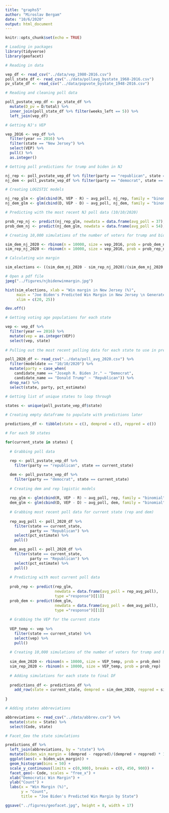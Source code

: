 ```yaml
---
title: "graphs5"
author: "Miroslav Bergam"
date: "10/6/2020"
output: html_document
---
```


```r
knitr::opts_chunk$set(echo = TRUE)

# Loading in packages
library(tidyverse)
library(geofacet)

```

```r

# Reading in data

vep_df <- read_csv("../data/vep_1980-2016.csv")
poll_state_df <- read_csv("../data/pollavg_bystate_1968-2016.csv")
pv_state_df <- read_csv("../data/popvote_bystate_1948-2016.csv")

```

```r

# Reading and cleaning poll data

poll_pvstate_vep_df <- pv_state_df %>%
  mutate(D_pv = D/total) %>%
  inner_join(poll_state_df %>% filter(weeks_left == 5)) %>%
  left_join(vep_df)

# Getting NJ's VEP

vep_2016 <- vep_df %>%
  filter(year == 2016) %>%
  filter(state == "New Jersey") %>%
  select(VEP) %>%
  pull() %>%
  as.integer()

# Getting poll predictions for trump and biden in NJ

nj_rep <- poll_pvstate_vep_df %>% filter(party == "republican", state == "New Jersey")
nj_dem <- poll_pvstate_vep_df %>% filter(party == "democrat", state == "New Jersey")

# Creating LOGISTIC models

nj_rep_glm <- glm(cbind(R, VEP - R) ~ avg_poll, nj_rep, family = "binomial")
nj_dem_glm <- glm(cbind(D, VEP - D) ~ avg_poll, nj_dem, family = "binomial")

# Predicting with the most recent NJ poll data (10/10/2020)

prob_rep_nj <- predict(nj_rep_glm, newdata = data.frame(avg_poll = 37), type ="response")[[1]]
prob_dem_nj <- predict(nj_dem_glm, newdata = data.frame(avg_poll = 54), type ="response")[[1]]

# Creating 10,000 simulations of the number of voters for trump and biden in NJ 

sim_dem_nj_2020 <- rbinom(n = 10000, size = vep_2016, prob = prob_dem_nj)
sim_rep_nj_2020 <- rbinom(n = 10000, size = vep_2016, prob = prob_rep_nj)

# Calculating win margin

sim_elections <- ((sim_dem_nj_2020 - sim_rep_nj_2020)/(sim_dem_nj_2020 + sim_rep_nj_2020) * 100)

# Open a pdf file
jpeg("../figures/njbidenwinmargin.jpg") 

hist(sim_elections, xlab = "Win margin in New Jersey (%)",
     main = "Joe Biden's Predicted Win Margin in New Jersey \n Generated from 10,000 Simulations",
     xlim = c(20, 25))

dev.off()


```

```r


# Getting voting age populations for each state

vep <- vep_df %>%
  filter(year == 2016) %>%
  mutate(vep = as.integer(VEP))
  select(vep, state)
  
# Pulling out the most recent polling data for each state to use in predictions

poll_2020_df <- read_csv("../data/poll_avg_2020.csv") %>%
  filter(modeldate == "10/10/2020") %>%
  mutate(party = case_when(
    candidate_name == "Joseph R. Biden Jr." ~ "Democrat",
    candidate_name == "Donald Trump" ~ "Republican")) %>%
  drop_na() %>%
  select(state, party, pct_estimate)
  
# Getting list of unique states to loop through

states <- unique(poll_pvstate_vep_df$state)

# Creating empty dataframe to populate with predictions later

predictions_df <- tibble(state = c(), dempred = c(), reppred = c())

# For each 50 states

for(current_state in states) {
  
  # Grabbing poll data
  
  rep <- poll_pvstate_vep_df %>%
    filter(party == "republican", state == current_state) 

  dem <- poll_pvstate_vep_df %>%
    filter(party == "democrat", state == current_state)
  
  # Creating dem and rep logistic models
  
  rep_glm <- glm(cbind(R, VEP - R) ~ avg_poll, rep, family = "binomial")
  dem_glm <- glm(cbind(D, VEP - D) ~ avg_poll, dem, family = "binomial")
  
  # Grabbing most recent poll data for current state (rep and dem)
  
  rep_avg_poll <- poll_2020_df %>%
    filter(state == current_state,
           party == "Republican") %>%
    select(pct_estimate) %>%
    pull()

  dem_avg_poll <- poll_2020_df %>%
    filter(state == current_state,
           party == "Republican") %>%
    select(pct_estimate) %>%
    pull()
  
  # Predicting with most current poll data
  
  prob_rep <- predict(rep_glm, 
                      newdata = data.frame(avg_poll = rep_avg_poll), 
                      type ="response")[[1]]
  prob_dem <- predict(dem_glm,
                      newdata = data.frame(avg_poll = dem_avg_poll), 
                      type ="response")[[1]]
  
  # Grabbing the VEP for the current state
  
  VEP_temp <- vep %>%
    filter(state == current_state) %>%
    select(vep) %>%
    pull()
  
  # Creating 10,000 simulations of the number of voters for trump and biden in each state
  
  sim_dem_2020 <- rbinom(n = 10000, size = VEP_temp, prob = prob_dem)
  sim_rep_2020 <- rbinom(n = 10000, size = VEP_temp, prob = prob_rep)
  
  # Adding simulations for each state to final DF
  
  predictions_df <- predictions_df %>%
    add_row(state = current_state, dempred = sim_dem_2020, reppred = sim_rep_2020)
  
}

```


```r

# Adding states abbreviations

abbreviations <- read_csv("../data/abbrev.csv") %>%
  mutate(state = State) %>%
  select(Code, state)

# Facet_Geo the state simulations

predictions_df %>%
  left_join(abbreviations, by = "state") %>%
  mutate(biden_win_margin = (dempred - reppred)/(dempred + reppred) * 100) %>%
  ggplot(aes(x = biden_win_margin)) + 
  geom_histogram(bins = 50) +
  scale_y_continuous(limits = c(0,900), breaks = c(0, 450, 900)) + 
  facet_geo(~ Code, scales = "free_x") +
  xlab("Democratic Win Margin") +
  ylab("Count") +
  labs(x = "Win Margin (%)",
       y = "Count",
       title = "Joe Biden's Predicted Win Margin by State")

ggsave("../figures/geofacet.jpg", height = 8, width = 17)

```



